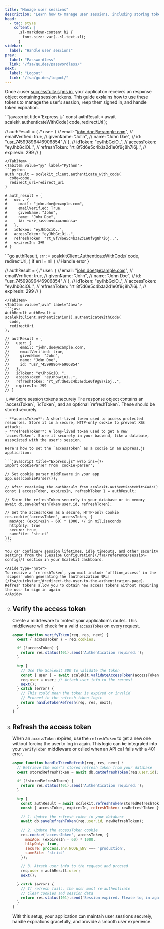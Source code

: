 ```yaml
---
title: "Manage user sessions"
description: "Learn how to manage user sessions, including storing tokens and refreshing them when they expire."
head:
  - tag: style
    content: |
      .sl-markdown-content h2 {
        font-size: var(--sl-text-xl);
      }
sidebar:
  label: "Handle user sessions"
prev:
  label: "Passwordless"
  link: "/fsa/guides/passwordless/"
next:
  label: "Logout"
  link: "/fsa/guides/logout/"
---
```


Once a user [successfully signs in](/fsa/quickstart/#retrieve-user-profile-after-identity-verification), your application receives an response object containing session tokens. This guide explains how to use these tokens to manage the user's session, keep them signed in, and handle token expiration.

<Tabs syncKey="tech-stack">
  <TabItem value="node" label="Node.js">
  ```javascript title="Express.js"
  const authResult = await scalekit.authenticateWithCode(
    code, redirectUri
  );

  // authResult = {
  //   user: {
  //     email: "john.doe@example.com",
  //     emailVerified: true,
  //     givenName: "John",
  //     name: "John Doe",
  //     id: "usr_74599896446906854"
  //   },
  //   idToken: "eyJhbGciO..",
  //   accessToken: "eyJhbGciOi..",
  //   refreshToken: "rt_8f7d6e5c4b3a2d1e0f9g8h7i6j..",
  //   expiresIn: 299
  // }
  ```
  </TabItem>
  <TabItem value="py" label="Python">
  ```python
  auth_result = scalekit_client.authenticate_with_code(
    code=code,
    redirect_uri=redirect_uri
  )

  # auth_result = {
  #   user: {
  #     email: "john.doe@example.com",
  #     emailVerified: True,
  #     givenName: "John",
  #     name: "John Doe",
  #     id: "usr_74599896446906854"
  #   },
  #   idToken: "eyJhbGciO..",
  #   accessToken: "eyJhbGciOi..",
  #   refreshToken: "rt_8f7d6e5c4b3a2d1e0f9g8h7i6j..",
  #   expiresIn: 299
  # }
  ```
  </TabItem>
  <TabItem value="go" label="Go">
  ```go
  authResult, err := scalekitClient.AuthenticateWithCode(
    code,
    redirectUri,
  )
  if err != nil {
    // Handle error
  }

  // authResult = {
  //   user: {
  //     email: "john.doe@example.com",
  //     emailVerified: true,
  //     givenName: "John",
  //     name: "John Doe",
  //     id: "usr_74599896446906854"
  //   },
  //   idToken: "eyJhbGciO..",
  //   accessToken: "eyJhbGciOi..",
  //   refreshToken: "rt_8f7d6e5c4b3a2d1e0f9g8h7i6j..",
  //   expiresIn: 299
  // }
  ```
  </TabItem>
  <TabItem value="java" label="Java">
  ```java
  AuthResult authResult = scalekitClient.authentication().authenticateWithCode(
    code,
    redirectUri
  );

  // authResult = {
  //   user: {
  //     email: "john.doe@example.com",
  //     emailVerified: true,
  //     givenName: "John",
  //     name: "John Doe",
  //     id: "usr_74599896446906854"
  //   },
  //   idToken: "eyJhbGciO..",
  //   accessToken: "eyJhbGciOi..",
  //   refreshToken: "rt_8f7d6e5c4b3a2d1e0f9g8h7i6j..",
  //   expiresIn: 299
  // }
  ```
  </TabItem>
</Tabs>

<Steps>
1. ## Store session tokens securely
   The response object contains an `accessToken`, `idToken`, and an optional `refreshToken`. These should be stored securely.

    - **accessToken**: A short-lived token used to access protected resources. Store it in a secure, HTTP-only cookie to prevent XSS attacks.
    - **refreshToken**: A long-lived token used to get a new `accessToken`. Store it securely in your backend, like a database, associated with the user's session.

    Here's how to set the `accessToken` as a cookie in an Express.js application:

    ```javascript title="Express.js" wrap ins={7}
    import cookieParser from 'cookie-parser';

    // Set cookie parser middleware in your app
    app.use(cookieParser());

    // After receiving the authResult from scalekit.authenticateWithCode()
    const { accessToken, expiresIn, refreshToken } = authResult;

    // Store the refreshToken securely in your database or in memory
    await db.saveRefreshToken(user.id, refreshToken);

    // Set the accessToken as a secure, HTTP-only cookie
    res.cookie('accessToken', accessToken, {
      maxAge: (expiresIn - 60) * 1000, // in milliseconds
      httpOnly: true,
      secure: true,
      sameSite: 'strict'
    });
    ```

    You can configure session lifetimes, idle timeouts, and other security settings from the [Session Configuration](/fsa/reference/session-configs/) section in your Scalekit dashboard.

    <Aside type="note">
    To receive a `refreshToken`, you must include `offline_access` in the `scopes` when generating the [authorization URL](/fsa/quickstart/#redirect-the-user-to-the-authentication-page). Refresh tokens allow you to obtain new access tokens without requiring the user to sign in again.
    </Aside>

2. ## Verify the access token

    Create a middleware to protect your application's routes. This middleware will check for a valid `accessToken` on every request.

    ```javascript title="middleware/auth.js" wrap showLineNumbers=true ins={10}
    async function verifyToken(req, res, next) {
      const { accessToken } = req.cookies;

      if (!accessToken) {
        return res.status(401).send('Authentication required.');
      }

      try {
        // Use the Scalekit SDK to validate the token
        const { user } = await scalekit.validateAccessToken(accessToken);
        req.user = user; // Attach user info to the request
        next();
      } catch (error) {
        // This could mean the token is expired or invalid
        // Proceed to the refresh token logic
        return handleTokenRefresh(req, res, next);
      }
    }
    ```

3. ## Refresh the access token

    When an `accessToken` expires, use the `refreshToken` to get a new one without forcing the user to log in again. This logic can be integrated into your `verifyToken` middleware or called when an API call fails with a 401 error.

    ```javascript wrap showLineNumbers=true ins={10}
    async function handleTokenRefresh(req, res, next) {
      // Retrieve the user's stored refresh token from your database
      const storedRefreshToken = await db.getRefreshToken(req.user.id);

      if (!storedRefreshToken) {
        return res.status(401).send('Authentication required.');
      }

      try {
        const authResult = await scalekit.refreshToken(storedRefreshToken);
        const { accessToken, expiresIn, refreshToken: newRefreshToken } = authResult;

        // 1. Update the refresh token in your database
        await db.saveRefreshToken(req.user.id, newRefreshToken);

        // 2. Update the accessToken cookie
        res.cookie('accessToken', accessToken, {
          maxAge: (expiresIn - 60) * 1000,
          httpOnly: true,
          secure: process.env.NODE_ENV === 'production',
          sameSite: 'strict'
        });

        // 3. Attach user info to the request and proceed
        req.user = authResult.user;
        next();

      } catch (error) {
        // If refresh fails, the user must re-authenticate
        // Clear cookies and session data
        return res.status(401).send('Session expired. Please log in again.');
      }
    }
    ```
    With this setup, your application can maintain user sessions securely, handle expirations gracefully, and provide a smooth user experience.
</Steps>